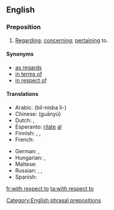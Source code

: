==English==

===Preposition===
{{en-prep|pos=[[with]] [[respect]] [[to]]}}

# [[regarding|Regarding]]; [[concerning]]; [[pertaining]] to.

====Synonyms====
* [[as regards]]
* [[in terms of]]
* [[in respect of]]

====Translations====
{{trans-top|pertaining to}}
* Arabic: {{t|ar|بالنسبة ل}} (bil-nisba li-)
* Chinese: {{t-|cmn|关于|sc=Hani}} (guānyú)
* Dutch: {{t-|nl|ten opzichte van}}, {{t-|nl|met betrekking tot}}
* Esperanto: [[rilate]] [[al]]
* Finnish: {{t-|fi|suhteen}},  {{t-|fi|suhteessa}},  {{t+|fi|liittyen}}
* French: {{t+|fr|quant à}}
{{trans-mid}}
* German: {{t|de|in Bezug auf}}, {{t+|de|bezüglich}}
* Hungarian: {{t+|hu|szerint}},  {{t|hu|megfelelően}}
* Maltese: {{t|mt|rigward|m}}
* Russian: {{t|ru|что касается}}, {{t+|ru|относительно}}, {{t|ru|касательно}}
* Spanish: {{t|es|en cuanto a}}
{{trans-bottom}}

[[Category:English phrasal prepositions]]

[[fr:with respect to]]
[[ta:with respect to]]